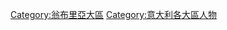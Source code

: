 {{Commonscat|People of Umbria}}

[[Category:翁布里亞大區|Category:翁布里亞大區]]
[[Category:意大利各大區人物|Category:意大利各大區人物]]